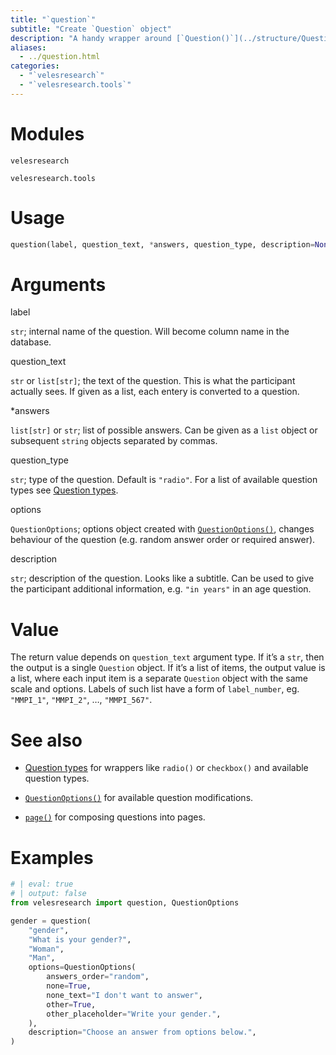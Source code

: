 ```yaml
---
title: "`question`"
subtitle: "Create `Question` object"
description: "A handy wrapper around [`Question()`](../structure/Question). Creates a `Question` object. Most basic function in Veles. Can be used either to create a single `Question` object or to convert a whole questionnaire at once."
aliases: 
  - ../question.html
categories:
  - "`velesresearch`"
  - "`velesresearch.tools`"
---
```

# Modules

`velesresearch`

`velesresearch.tools`

# Usage

``` python
question(label, question_text, *answers, question_type, description=None, options=None)
```


# Arguments

::: arg_name
label
:::
::: arg_desc
`str`; internal name of the question. Will become column name in the database.
:::

::: arg_name
question_text
:::
::: arg_desc
`str` or `list[str]`; the text of the question. This is what the participant actually sees. If given as a list, each entery is converted to a question.
:::

::: arg_name
\*answers
:::
::: arg_desc
`list[str]` or `str`; list of possible answers. Can be given as a `list` object or subsequent `string` objects separated by commas.
:::

::: arg_name
question_type
:::
::: arg_desc
`str`; type of the question. Default is `"radio"`. For a list of available question types see [Question types](./question_types.qmd).
:::

::: arg_name
options
:::
::: arg_desc
`QuestionOptions`; options object created with [`QuestionOptions()`](../options/QuestionOptions.qmd), changes behaviour of the question (e.g. random answer order or required answer).
:::

::: arg_name
description
:::
::: arg_desc
`str`; description of the question. Looks like a subtitle. Can be used to give the participant additional information, e.g. `"in years"` in an age question.
:::

# Value

The return value depends on `question_text` argument type. If it's a `str`, then the output is a single `Question` object. If it's a list of items, the output value is a list, where each input item is a separate `Question` object with the same scale and options. Labels of such list have a form of `label_number`, eg. `"MMPI_1"`, `"MMPI_2"`, ..., `"MMPI_567"`.

# See also

- [Question types](./question_types.qmd) for wrappers like `radio()` or `checkbox()` and available question types.

- [`QuestionOptions()`](../options/QuestionOptions) for available question modifications.

- [`page()`](./page.qmd) for composing questions into pages.

# Examples

``` python
# | eval: true
# | output: false
from velesresearch import question, QuestionOptions

gender = question(
    "gender",
    "What is your gender?",
    "Woman",
    "Man",
    options=QuestionOptions(
        answers_order="random",
        none=True,
        none_text="I don't want to answer",
        other=True,
        other_placeholder="Write your gender.",
    ),
    description="Choose an answer from options below.",
)
```
